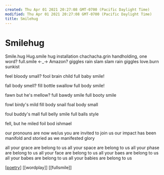 ```yaml
---
created: Thu Apr 01 2021 20:27:08 GMT-0700 (Pacific Daylight Time)
modified: Thu Apr 01 2021 20:27:08 GMT-0700 (Pacific Daylight Time)
title: Smilehug
---
```


# Smilehug

Smile.hug
Hug.smile
hug installation
chachacha.grin
handholding, one word?
full.smile <-\_-> Amazon?
giggles rain slam
slam rain giggles
love.burn
sunkist

feel bloody small?
fool brain child
full baby smile!

fall body smell?
fill bottle swallow
full body smile!

fawn but he's mellow?
full bawdy smile
full booty smile

fowl birdy's mild
fill body snail
foal body small

foul buddy's mall
full belly smile
full balls style

fell, but he miled
foil bod ishmael

our pronouns are now we/us
you are invited to join us
our impact has been manifold and storied as we manifested glory

all your grace are belong to us
all your space are belong to us
all your phase are belong to us
all your face are belong to us
all your baes are belong to us
all your babes are belong to us
all your babies are belong to us

[[poetry]] [[wordplay]] [[fullsmile]]

[//begin]: # "Autogenerated link references for markdown compatibility"
[poetry]: ../forget/poetry "Poetry"
[//end]: # "Autogenerated link references"